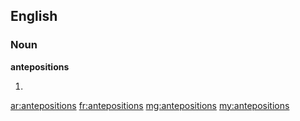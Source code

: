 ==English==

===Noun===
'''antepositions'''

# {{plural of|anteposition}}

[[ar:antepositions]]
[[fr:antepositions]]
[[mg:antepositions]]
[[my:antepositions]]